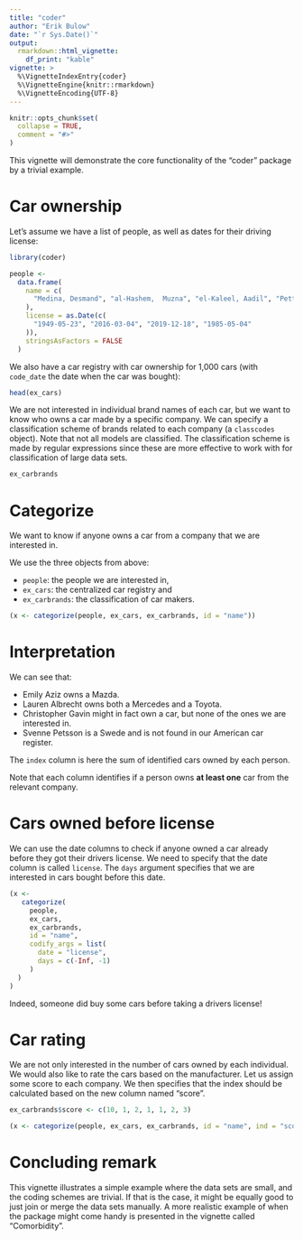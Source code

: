 ---
title: "coder"
author: "Erik Bulow"
date: "`r Sys.Date()`"
output: 
  rmarkdown::html_vignette:
    df_print: "kable"
vignette: >
  %\VignetteIndexEntry{coder}
  %\VignetteEngine{knitr::rmarkdown}
  %\VignetteEncoding{UTF-8}
---

```{r setup, include = FALSE}
knitr::opts_chunk$set(
  collapse = TRUE,
  comment = "#>"
)
```

This vignette will demonstrate the core functionality of the "coder" package by a trivial example. 

# Car ownership

Let's assume we have a list of people, as well as dates for their driving license:

```{r}

library(coder)

people <- 
  data.frame(
    name = c(
      "Medina, Desmand", "al-Hashem,  Muzna", "el-Kaleel, Aadil", "Pettsson, Svenne"
    ),
    license = as.Date(c(
      "1949-05-23", "2016-03-04", "2019-12-18", "1985-05-04"
    )),
    stringsAsFactors = FALSE
  )
```

We also have a car registry with car ownership for 1,000 cars (with `code_date` the date when the car was bought):

```{r}
head(ex_cars)
```

We are not interested in individual brand names of each car, but we want to know who owns a car made by a specific company.
We can specify a classification scheme of brands related to each company (a `classcodes` object).
Note that not all models are classified.
The classification scheme is made by regular expressions since these are more effective to work with for classification of large data sets.


```{r}
ex_carbrands
```


# Categorize 

We want to know if anyone owns a car from a company that we are interested in.

We use the three objects from above:

* `people`: the people we are interested in,
* `ex_cars`: the centralized car registry and
* `ex_carbrands`: the classification of car makers. 

```{r}
(x <- categorize(people, ex_cars, ex_carbrands, id = "name"))
```

# Interpretation

We can see that:

* Emily Aziz owns a Mazda. 
* Lauren Albrecht owns both a Mercedes and a Toyota.
* Christopher Gavin might in fact own a car, but none of the ones we are interested in.
* Svenne Petsson is a Swede and is not found in our American car register.

The `index` column is here the sum of identified cars owned by each person.

Note that each column identifies if a person owns **at least one** car from the relevant company.


# Cars owned before license

We can use the date columns to check if anyone owned a car already before they got their drivers license.
We need to specify that the date column is called `license`.
The `days` argument specifies that we are interested in cars bought before this date.

```{r}
(x <- 
   categorize(
     people, 
     ex_cars, 
     ex_carbrands, 
     id = "name", 
     codify_args = list(
       date = "license", 
       days = c(-Inf, -1)
     )
  )
)
```

Indeed, someone did buy some cars before taking a drivers license! 


# Car rating

We are not only interested in the number of cars owned by each individual. 
We would also like to rate the cars based on the manufacturer. Let us assign some score to each company.
We then specifies that the index should be calculated based on the new column named "score".

```{r}
ex_carbrands$score <- c(10, 1, 2, 1, 1, 2, 3)

(x <- categorize(people, ex_cars, ex_carbrands, id = "name", ind = "score"))
```


# Concluding remark

This vignette illustrates a simple example where the data sets are small, and the coding schemes are trivial. 
If that is the case, it might be equally good to just join or merge the data sets manually. 
A more realistic example of when the package might come handy is presented in the vignette called "Comorbidity".
